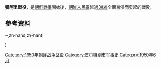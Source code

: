 {{noteTA
|1=zh:朝鮮戰爭; zh-cn:朝鲜战争; zh-tw:韓戰; zh-hk:韓戰; zh-sg:韩战;
|2=zh:南北朝鲜; zh-cn:朝韩; zh-tw:南北韓; zh-hk:南北韓; zh-sg:南北韩
|3=zh-hans:朝鲜停战; zh-hant:朝鮮停戰;   <!-- 不要删！否则会出现“北韓停戰協定”之类错误转换！ -->
|4=zh-hans:朝鲜半岛; zh-hant:朝鮮半島;   <!-- 不要删！否则会出现“北韓半島”之类错误转换！ -->
|5=zh-hans:韩国战争; zh-hant:韓國戰爭;   <!-- 不要删！否则会出现“南韓戰爭”之类错误转换！ -->
|6=zh:太極旗飄揚; zh-cn:太极旗飘扬; zh-tw:太極旗－生死兄弟; zh-hk:太極旗飄揚：生死有情;
|7=zh-hans:朝鲜人民军; zh-hant:朝鮮人民軍;   <!-- 不要删！否则会出现“北韓人民軍”之类错误转换！ -->
|8=zh-hans:朝鲜;zh-hant:北韓;
|9=zh-hans:韩国;zh-hant:南韓;
|10=zh-hans:朝军;zh-hant:北韓軍隊;
|11=zh-hans:韩军;zh-hant:南韓軍隊;
|12=zh-hans:韩国国军;zh-hant:韓國國軍; <!-- 不要删！否则会出现“南韓國軍”之类错误转换！ -->
|13=zh-hans:朝鲜民主主义人民共和国;zh-hant:朝鮮民主主義人民共和國  <!-- 不要删！否则会出现“北韓民主主義人民共和國”之类错误转换！ -->
}}
{{expand|time=2014-12-27T17:13:36+00:00}}
{{refimprove|time=2014-12-27T17:13:36+00:00}}
{{Infobox Military Conflict
|conflict=彌阿里戰役
|partof=[[朝鮮戰爭|朝鮮戰爭]]
|date=1950年6月26日－1950年6月27日
|place=[[南韓|南韓]][[漢城|漢城]][[城北區_(首爾)|城北區]]（現[[江北區_(首爾)|江北區]]）{{Link-ko|彌阿洞|미아동}}{{Link-ko|彌阿里山口|미아리고개}}
|result=[[朝鮮人民軍|朝鮮人民軍]]勝利
|combatant1={{KOR}}
|combatant2={{PRK}}
|commander1='''彌阿里地區戰鬥司令部'''：<br>{{flagicon|South Korea}} [[李應俊|李應俊]]（第5師）<br>{{flagicon|South Korea}} [[朴基丙|朴基丙]]（第20團）<br>{{flagicon|South Korea}} [[金漢柱|金漢柱]]（第1營）<br>{{flagicon|South Korea}} [[文容彩|文容彩]]（第16團）<br>{{flagicon|South Korea}} [[李祥根|李祥根]]（首都警備師第3團）<br>
'''議政府地區戰鬥司令部'''：<br>{{flagicon|South Korea}} [[劉載興|劉載興]]（第7師）<br>{{flagicon|South Korea}} [[高白圭|高白圭]]（首都警備師第8團第2營）<br>{{flagicon|South Korea}} [[金桂元|金桂元]]（砲兵學校代理校長）<br>{{flagicon|South Korea}} [[咸興燮|咸興燮]]（工兵學校校長）<br>{{flagicon|South Korea}} [[宋堯讚|宋堯讚]]（[[大韓民國憲兵|憲兵司令官]]）
|commander2={{flagicon|PRK}} 金雄（第1軍）<br>{{flagicon|PRK}} 李英鎬（第3師）<br>{{flagicon|PRK}} [[李權武|李權武]]（第4師）<br>{{flagicon|PRK}} 金昌鳳（第7團）<br>{{flagicon|PRK}} 金秉鍾（第8團）<br>{{flagicon|PRK}} 金萬益（第9團）<br>{{flagicon|PRK}} 安白成（團長）<br>{{flagicon|PRK}} [[崔仁德|崔仁德]]（第5團） <br>{{flagicon|PRK}} 柳京洙<ref>{{ko}}[http://blog.daum.net/hoochang/16048414 625戰爭爆發時-{zh-hant:南韓、北韓;zh-hans:韩国、朝鲜}-、美國三軍指揮部將官列表]</ref>（第105裝甲旅）
|strength1   = {{flagicon|ROK}} {{Link-ko|大韓民國第5步兵師|대한민국 5보병사단|第5師}}
*{{flagicon|ROK}} 第20團
*{{flagicon|ROK}} 第16團
*{{flagicon|ROK}} 第25團
{{flagicon|ROK}} {{Link-ko|大韓民國第7步兵師|대한민국 7보병사단|第7師}}
*{{flagicon|ROK}} 第1團
{{flagicon|ROK}} [[大韓民國第3步兵師|第3師]]<br>
大約3000人
|strength2   = {{flagicon|PRK}} 第1軍
*{{flagicon|PRK}} 第3師
*{{flagicon|PRK}} 第4師
*{{flagicon|PRK}} 第105裝甲旅
不明
}}

'''彌阿里戰役'''，是[[朝鮮戰爭|朝鮮戰爭]]開始後，[[朝鮮人民軍|朝鮮人民軍]]越過[[38線|38線]]全面南侵而發起的戰役。

==參考資料==
-{zh-hans;zh-hant|
<div class="references-small">
<references/>
</div>
}-

{{朝鲜战争}}
[[Category:1950年朝鲜战争战役|Category:1950年朝鲜战争战役]]
[[Category:首尔特别市军事史|Category:首尔特别市军事史]]
[[Category:1950年6月|Category:1950年6月]]
